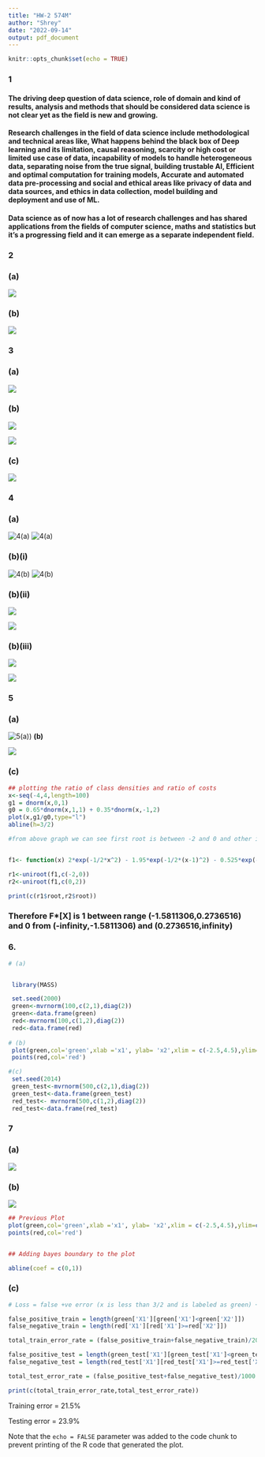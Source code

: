 ```yaml
---
title: "HW-2 574M"
author: "Shrey"
date: "2022-09-14"
output: pdf_document
---
```


```r
knitr::opts_chunk$set(echo = TRUE)
```

### 1

#### The driving deep question of data science, role of domain and kind of results, analysis and methods that should be considered data science is not clear yet as the field is new and growing.

#### Research challenges in the field of data science include methodological and technical areas like, What happens behind the black box of Deep learning and its limitation, causal reasoning, scarcity or high cost or limited use case of data, incapability of models to handle heterogeneous data, separating noise from the true signal, building trustable AI, Efficient and optimal computation for training models, Accurate and automated data pre-processing and social and ethical areas like privacy of data and data sources, and ethics in data collection, model building and deployment and use of ML.

#### Data science as of now has a lot of research challenges and has shared applications from the fields of computer science, maths and statistics but it's a progressing field and it can emerge as a separate independent field.

### 2

### (a)

![](/Users/shreyarora/Documents/M574%20Statistical%20ML/HW/HW2/Q2-PART-A.jpg)

### (b)

![](/Users/shreyarora/Documents/M574%20Statistical%20ML/HW/HW2/Q2-PART-B.jpg)

### 3

### (a)

![](/Users/shreyarora/Documents/M574%20Statistical%20ML/HW/HW2/Q3-A.jpg)

### (b)

![](/Users/shreyarora/Documents/M574%20Statistical%20ML/HW/HW2/Q3-B-I.jpg)

![](/Users/shreyarora/Documents/M574%20Statistical%20ML/HW/HW2/Q3-B-II.jpg)

### (c)

![](/Users/shreyarora/Documents/M574%20Statistical%20ML/HW/HW2/Q3-C.jpg)

### 4

### (a)

![4(a)](/Users/shreyarora/Documents/M574%20Statistical%20ML/HW/HW2/Q4-A-1ST.jpg) ![4(a)](/Users/shreyarora/Documents/M574%20Statistical%20ML/HW/HW2/Q4-A-2ND.jpg)

### (b)(i)

![4(b)](/Users/shreyarora/Documents/M574%20Statistical%20ML/HW/HW2/Q4-b-I-1ST.jpg) ![4(b)](/Users/shreyarora/Documents/M574%20Statistical%20ML/HW/HW2/Q4-b-I-2ND.jpg)

### (b)(ii)

![](/Users/shreyarora/Documents/M574%20Statistical%20ML/HW/HW2/Q4-b-II-1ST.jpg)

![](/Users/shreyarora/Documents/M574%20Statistical%20ML/HW/HW2/Q4-b-II-2ND.jpg)

### (b)(iii)

![](/Users/shreyarora/Documents/M574%20Statistical%20ML/HW/HW2/Q4-C-I.jpg)

![](/Users/shreyarora/Documents/M574%20Statistical%20ML/HW/HW2/Q4-C-II.jpg)

### 5

### (a)

![5(a))](/Users/shreyarora/Documents/M574%20Statistical%20ML/HW/HW2/Q5-A.jpg) **(b)**

![](/Users/shreyarora/Documents/M574%20Statistical%20ML/HW/HW2/Q5-B.jpg)

### (c)

```r

## plotting the ratio of class densities and ratio of costs 
x<-seq(-4,4,length=100)
g1 = dnorm(x,0,1)
g0 = 0.65*dnorm(x,1,1) + 0.35*dnorm(x,-1,2)
plot(x,g1/g0,type="l")
abline(h=3/2)
```

```r

#from above graph we can see first root is between -2 and 0 and other is between 0,2. We will use uniroot function twice between these respective intervals


f1<- function(x) 2*exp(-1/2*x^2) - 1.95*exp(-1/2*(x-1)^2) - 0.525*exp(-1/2*((x+1)/2)^2)

r1<-uniroot(f1,c(-2,0))
r2<-uniroot(f1,c(0,2))

print(c(r1$root,r2$root))


```

### Therefore F\*[X] is 1 between range (-1.5811306,0.2736516) and 0 from (-infinity,-1.5811306) and (0.2736516,infinity)

### 6.

```r
# (a)


 library(MASS)

 set.seed(2000)
 green<-mvrnorm(100,c(2,1),diag(2))
 green<-data.frame(green)
 red<-mvrnorm(100,c(1,2),diag(2))
 red<-data.frame(red)
 
# (b) 
 plot(green,col='green',xlab ='x1', ylab= 'x2',xlim = c(-2.5,4.5),ylim=c(-2,5))
 points(red,col='red')

#(c)
 set.seed(2014)
 green_test<-mvrnorm(500,c(2,1),diag(2))
 green_test<-data.frame(green_test)
 red_test<- mvrnorm(500,c(1,2),diag(2))
 red_test<-data.frame(red_test)
```

### 7

### (a)

![](/Users/shreyarora/Documents/M574%20Statistical%20ML/HW/HW2/Q7-A.jpg)

### (b)

![](/Users/shreyarora/Documents/M574%20Statistical%20ML/HW/HW2/Q7-B.jpg)

```r

## Previous Plot
plot(green,col='green',xlab ='x1', ylab= 'x2',xlim = c(-2.5,4.5),ylim=c(-2,5))
points(red,col='red')


## Adding bayes boundary to the plot

abline(coef = c(0,1))
```

### (c)

```r
# Loss = false +ve error (x is less than 3/2 and is labeled as green) + false negative (when x is greater than  or equal to 3/2 and is labeled as red)

false_positive_train = length(green['X1'][green['X1']<green['X2']])
false_negative_train = length(red['X1'][red['X1']>=red['X2']])

total_train_error_rate = (false_positive_train+false_negative_train)/200

false_positive_test = length(green_test['X1'][green_test['X1']<green_test['X2']])
false_negative_test = length(red_test['X1'][red_test['X1']>=red_test['X2']])

total_test_error_rate = (false_positive_test+false_negative_test)/1000

print(c(total_train_error_rate,total_test_error_rate))


```

Training error = 21.5%

Testing error = 23.9%

Note that the `echo = FALSE` parameter was added to the code chunk to prevent printing of the R code that generated the plot.
